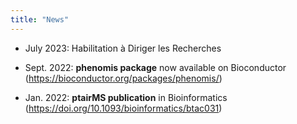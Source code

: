 ```yaml
---
title: "News"
---
```


-   July 2023: Habilitation à Diriger les Recherches

-   Sept. 2022: **phenomis package** now available on Bioconductor (<https://bioconductor.org/packages/phenomis/>)

-   Jan. 2022: **ptairMS publication** in Bioinformatics (<https://doi.org/10.1093/bioinformatics/btac031>)
